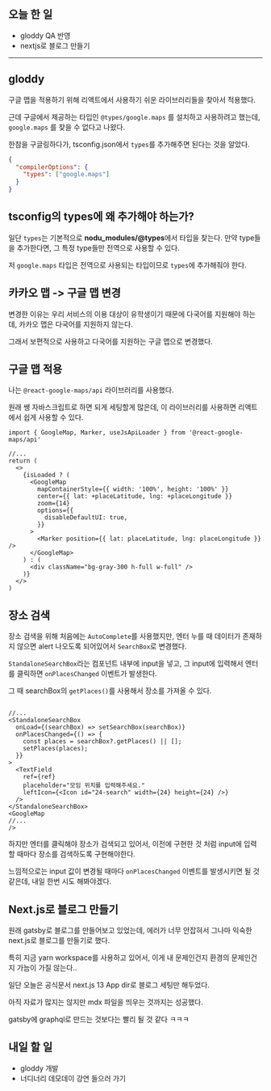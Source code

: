 ## 오늘 한 일

- gloddy QA 반영
- nextjs로 블로그 만들기

---

## gloddy

구글 맵을 적용하기 위해 리액트에서 사용하기 쉬운 라이브러리들을 찾아서 적용했다.

근데 구글에서 제공하는 타입인 `@types/google.maps` 를 설치하고 사용하려고 했는데, `google.maps` 를 찾을 수 없다고 나왔다.

한참을 구글링하다가, tsconfig.json에서 `types`를 추가해주면 된다는 것을 알았다.

```json
{
  "compilerOptions": {
    "types": ["google.maps"]
  }
}
```

## tsconfig의 types에 왜 추가해야 하는가?

일단 `types`는 기본적으로 **nodu_modules/@types**에서 타입을 찾는다. 만약 type들을 추가한다면, 그 특정 type들만 전역으로 사용할 수 있다.

저 `google.maps` 타입은 전역으로 사용되는 타입이므로 `types`에 추가해줘야 한다.

## 카카오 맵 -> 구글 맵 변경

변경한 이유는 우리 서비스의 이용 대상이 유학생이기 때문에 다국어를 지원해야 하는데, 카카오 맵은 다국어를 지원하지 않는다.

그래서 보편적으로 사용하고 다국어를 지원하는 구글 맵으로 변경했다.

## 구글 맵 적용

나는 `@react-google-maps/api` 라이브러리를 사용했다.

원래 쌩 자바스크립트로 하면 되게 세팅할게 많은데, 이 라이브러리를 사용하면 리액트에서 쉽게 사용할 수 있다.

```tsx
import { GoogleMap, Marker, useJsApiLoader } from '@react-google-maps/api'

//...
return (
  <>
    {isLoaded ? (
      <GoogleMap
        mapContainerStyle={{ width: '100%', height: '100%' }}
        center={{ lat: +placeLatitude, lng: +placeLongitude }}
        zoom={14}
        options={{
          disableDefaultUI: true,
        }}
      >
        <Marker position={{ lat: placeLatitude, lng: placeLongitude }} />
      </GoogleMap>
    ) : (
      <div className="bg-gray-300 h-full w-full" />
    )}
  </>
)
```

## 장소 검색

장소 검색을 위해 처음에는 `AutoComplete`를 사용했지만, 엔터 누를 때 데이터가 존재하지 않으면 alert 나오도록 되어있어서 `SearchBox`로 변경했다.

`StandaloneSearchBox`라는 컴포넌트 내부에 input을 넣고, 그 input에 입력해서 엔터를 클릭하면 `onPlacesChanged` 이벤트가 발생한다.

그 때 searchBox의 `getPlaces()`를 사용해서 장소를 가져올 수 있다.

```tsx

//...
<StandaloneSearchBox
  onLoad={(searchBox) => setSearchBox(searchBox)}
  onPlacesChanged={() => {
    const places = searchBox?.getPlaces() || [];
    setPlaces(places);
  }}
>
  <TextField
    ref={ref}
    placeholder="모임 위치를 입력해주세요."
    leftIcon={<Icon id="24-search" width={24} height={24} />}
  />
</StandaloneSearchBox>
<GoogleMap
//...
/>
```

하지만 엔터를 클릭해야 장소가 검색되고 있어서, 이전에 구현한 것 처럼 input에 입력할 때마다 장소를 검색하도록 구현해야한다.

느낌적으로는 input 값이 변경될 때마다 `onPlacesChanged` 이벤트를 발생시키면 될 것 같은데, 내일 한번 시도 해봐야겠다.

## Next.js로 블로그 만들기

원래 gatsby로 블로그를 만들어보고 있었는데, 에러가 너무 안잡혀서 그나마 익숙한 next.js로 블로그를 만들기로 했다.

특히 지금 yarn workspace를 사용하고 있어서, 이게 내 문제인건지 환경의 문제인건지 가늠이 가질 않는다..

일단 오늘은 공식문서 next.js 13 App dir로 블로그 세팅만 해두었다.

아직 자료가 많지는 않지만 mdx 파일을 띄우는 것까지는 성공했다.

gatsby에 graphql로 만드는 것보다는 빨리 될 것 같다 ㅋㅋㅋ

## 내일 할 일

- gloddy 개발
- 너디너리 데모데이 강연 들으러 가기
